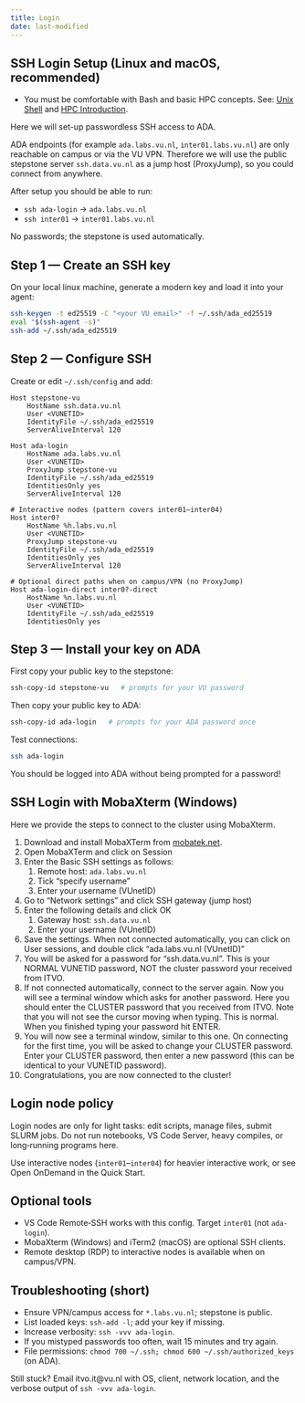 ```yaml
---
title: Login
date: last-modified
---
```


## SSH Login Setup (Linux and macOS, recommended)

::: {.callout-warning title="Prerequisites"}
- You must be comfortable with Bash and basic HPC concepts. See: [Unix Shell](https://swcarpentry.github.io/shell-novice/) and [HPC Introduction](https://carpentries-incubator.github.io/hpc-intro/).
:::

Here we will set-up passwordless SSH access to ADA. 

ADA endpoints (for example `ada.labs.vu.nl`, `inter01.labs.vu.nl`) are only reachable on campus or via the VU VPN. Therefore we will use the public stepstone server `ssh.data.vu.nl` as a jump host (ProxyJump), so you could connect from anywhere.

::: {.callout-tip title="End state"}
After setup you should be able to run:

- `ssh ada-login` → `ada.labs.vu.nl`
- `ssh inter01` → `inter01.labs.vu.nl`

No passwords; the stepstone is used automatically.
:::

## Step 1 — Create an SSH key

On your local linux machine, generate a modern key and load it into your agent:

```sh
ssh-keygen -t ed25519 -C "<your VU email>" -f ~/.ssh/ada_ed25519
eval "$(ssh-agent -s)"
ssh-add ~/.ssh/ada_ed25519
```

## Step 2 — Configure SSH

Create or edit `~/.ssh/config` and add:

```sshconfig
Host stepstone-vu
    HostName ssh.data.vu.nl
    User <VUNETID>
    IdentityFile ~/.ssh/ada_ed25519
    ServerAliveInterval 120

Host ada-login
    HostName ada.labs.vu.nl
    User <VUNETID>
    ProxyJump stepstone-vu
    IdentityFile ~/.ssh/ada_ed25519
    IdentitiesOnly yes
    ServerAliveInterval 120

# Interactive nodes (pattern covers inter01–inter04)
Host inter0?
    HostName %h.labs.vu.nl
    User <VUNETID>
    ProxyJump stepstone-vu
    IdentityFile ~/.ssh/ada_ed25519
    IdentitiesOnly yes
    ServerAliveInterval 120

# Optional direct paths when on campus/VPN (no ProxyJump)
Host ada-login-direct inter0?-direct
    HostName %n.labs.vu.nl
    User <VUNETID>
    IdentityFile ~/.ssh/ada_ed25519
    IdentitiesOnly yes
```

## Step 3 — Install your key on ADA

First copy your public key to the stepstone:

```sh
ssh-copy-id stepstone-vu   # prompts for your VU password 
```

Then copy your public key to ADA:

```sh
ssh-copy-id ada-login   # prompts for your ADA password once
```

Test connections:

```sh
ssh ada-login
```

You should be logged into ADA without being prompted for a password!

## SSH Login with MobaXterm (Windows)
Here we provide the steps to connect to the cluster using MobaXterm.

1. Download and install MobaXTerm from [mobatek.net](https://mobaxterm.mobatek.net/download.html).
2. Open MobaXTerm and click on Session
3. Enter the Basic SSH settings as follows:
   1. Remote host: `ada.labs.vu.nl`
   2. Tick "specify username"
   3. Enter your username (VUnetID)
4. Go to "Network settings" and click SSH gateway (jump host)
5. Enter the following details and click OK
   1. Gateway host: `ssh.data.vu.nl`
   2. Enter your username (VUnetID)
6. Save the settings. When not connected automatically, you can click on User sessions, and double click "ada.labs.vu.nl (VUnetID)"
7. You will be asked for a password for "ssh.data.vu.nl". This is your NORMAL VUNETID password, NOT the cluster password your received from ITVO.
8. If not connected automatically, connect to the server again. Now you will see a terminal window which asks for another password. Here you should enter the CLUSTER password that you received from ITVO. Note that you will not see the cursor moving when typing. This is normal. When you finished typing your password hit ENTER.
9. You will now see a terminal window, similar to this one. On connecting for the first time, you will be asked to change your CLUSTER password. Enter your CLUSTER password, then enter a new password (this can be identical to your VUNETID password).
10. Congratulations, you are now connected to the cluster! 

## Login node policy

::: {.callout-danger title="Strict rule on login nodes"}
Login nodes are only for light tasks: edit scripts, manage files, submit SLURM jobs. Do not run notebooks, VS Code Server, heavy compiles, or long‑running programs here.
:::

Use interactive nodes (`inter01`–`inter04`) for heavier interactive work, or see Open OnDemand in the Quick Start.

## Optional tools

- VS Code Remote‑SSH works with this config. Target `inter01` (not `ada-login`).
- MobaXterm (Windows) and iTerm2 (macOS) are optional SSH clients.
- Remote desktop (RDP) to interactive nodes is available when on campus/VPN.

## Troubleshooting (short)

- Ensure VPN/campus access for `*.labs.vu.nl`; stepstone is public.
- List loaded keys: `ssh-add -l`; add your key if missing.
- Increase verbosity: `ssh -vvv ada-login`.
- If you mistyped passwords too often, wait 15 minutes and try again.
- File permissions: `chmod 700 ~/.ssh; chmod 600 ~/.ssh/authorized_keys` (on ADA).

Still stuck? Email itvo.it@vu.nl with OS, client, network location, and the verbose output of `ssh -vvv ada-login`.

